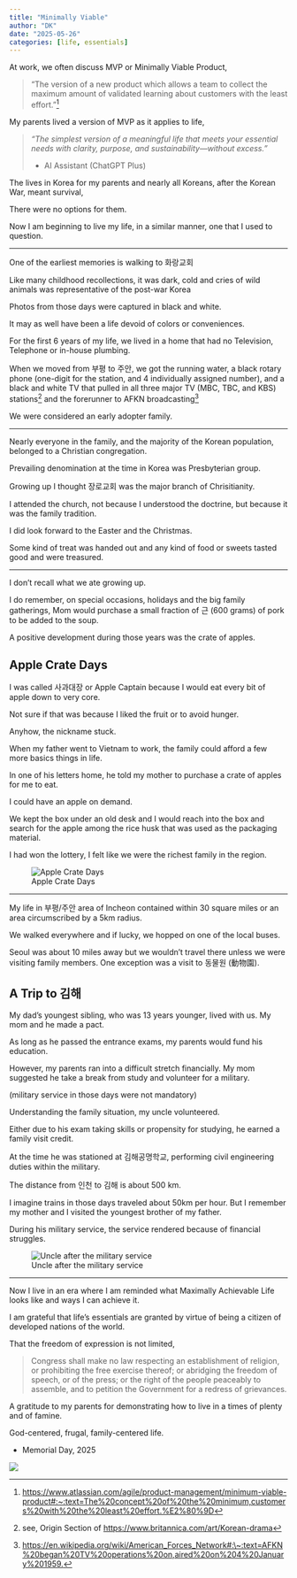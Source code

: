 ```yaml
---
title: "Minimally Viable"
author: "DK"
date: "2025-05-26"
categories: [life, essentials]
---
```


At work, we often discuss MVP or Minimally Viable Product,

> “The version of a new product which allows a team to collect the maximum amount of validated learning about customers with the least effort.”[^1]

[^1]: <https://www.atlassian.com/agile/product-management/minimum-viable-product#:~:text=The%20concept%20of%20the%20minimum,customers%20with%20the%20least%20effort.%E2%80%9D>

My parents lived a version of MVP as it applies to life,

> *"The simplest version of a meaningful life that meets your essential needs with clarity, purpose, and sustainability—without excess."*
>
> -   AI Assistant (ChatGPT Plus)

The lives in Korea for my parents and nearly all Koreans, after the Korean War, meant survival,

There were no options for them.

Now I am beginning to live my life, in a similar manner, one that I used to question.

------------------------------------------------------------------------

One of the earliest memories is walking to 화랑교회

Like many childhood recollections, it was dark, cold and cries of wild animals was representative of the post-war Korea

Photos from those days were captured in black and white.

It may as well have been a life devoid of colors or conveniences.

For the first 6 years of my life, we lived in a home that had no Television, Telephone or in-house plumbing.

When we moved from 부평 to 주안, we got the running water, a black rotary phone (one-digit for the station, and 4 individually assigned number), and a black and white TV that pulled in all three major TV (MBC, TBC, and KBS) stations[^2] and the forerunner to AFKN broadcasting^[<https://en.wikipedia.org/wiki/American_Forces_Network#:\~:text=AFKN%20began%20TV%20operations%20on,aired%20on%204%20January%201959.>]

[^2]: see, Origin Section of <https://www.britannica.com/art/Korean-drama>

We were considered an early adopter family.

------------------------------------------------------------------------

Nearly everyone in the family, and the majority of the Korean population, belonged to a Christian congregation.

Prevailing denomination at the time in Korea was Presbyterian group.

Growing up I thought 장로교회 was the major branch of Chrisitianity.

I attended the church, not because I understood the doctrine, but because it was the family tradition.

I did look forward to the Easter and the Christmas.

Some kind of treat was handed out and any kind of food or sweets tasted good and were treasured.

------------------------------------------------------------------------

I don't recall what we ate growing up.

I do remember, on special occasions, holidays and the big family gatherings, Mom would purchase a small fraction of 근 (600 grams) of pork to be added to the soup.

A positive development during those years was the crate of apples.

## Apple Crate Days

I was called 사과대장 or Apple Captain because I would eat every bit of apple down to very core.

Not sure if that was because I liked the fruit or to avoid hunger.

Anyhow, the nickname stuck.

When my father went to Vietnam to work, the family could afford a few more basics things in life.

In one of his letters home, he told my mother to purchase a crate of apples for me to eat.

I could have an apple on demand.

We kept the box under an old desk and I would reach into the box and search for the apple among the rice husk that was used as the packaging material.

I had won the lottery, I felt like we were the richest family in the region.

![Apple Crate Days](images/EPSON017-EDIT.jpg)

------------------------------------------------------------------------

My life in 부평/주안 area of Incheon contained within 30 square miles or an area circumscribed by a 5km radius.

We walked everywhere and if lucky, we hopped on one of the local buses.

Seoul was about 10 miles away but we wouldn't travel there unless we were visiting family members. 
One exception was a visit to 동물원 (動物園).

## A Trip to 김해

My dad's youngest sibling, who was 13 years younger, lived with us. 
My mom and he made a pact.

As long as he passed the entrance exams, my parents would fund his education.

However, my parents ran into a difficult stretch financially. My mom suggested he take a break from study and volunteer for a military. 

(military service in those days were not mandatory)

Understanding the family situation, my uncle volunteered.

Either due to his exam taking skills or propensity for studying, he earned a family visit credit.

At the time he was stationed at 김해공명학교, performing civil engineering duties within the military.

The distance from 인천 to 김해 is about 500 km.

I imagine trains in those days traveled about 50km per hour. But I remember my mother and I visited the youngest brother of my father. 

During his military service, the service rendered because of financial struggles.

![Uncle after the military service](images/EPSON019-EDIT.jpg)

------------------------------------------------------------------------

Now I live in an era where I am reminded what Maximally Achievable Life looks like and ways I can achieve it.

I am grateful that life's essentials are granted by virtue of being a citizen of developed nations of the world.

That the freedom of expression is not limited,

> Congress shall make no law respecting an establishment of religion, or prohibiting the free exercise thereof; or abridging the freedom of speech, or of the press; or the right of the people peaceably to assemble, and to petition the Government for a redress of grievances.

A gratitude to my parents for demonstrating how to live in a times of plenty and of famine.

God-centered, frugal, family-centered life.

-   Memorial Day, 2025

![](images/20250515_113048.jpg)
